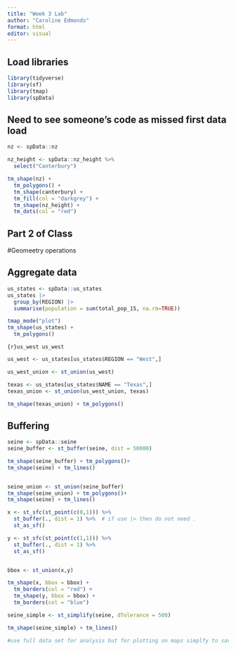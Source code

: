```yaml
---
title: "Week 3 Lab"
author: "Caroline Edmonds"
format: html
editor: visual
---
```


## Load libraries

```r
library(tidyverse)
library(sf)
library(tmap)
library(spData)
```

## Need to see someone's code as missed first data load

```r
nz <- spData::nz

nz_height <- spData::nz_height %>%
  select("Canterbury")
```

```r
tm_shape(nz) +
  tm_polygons() +
  tm_shape(canterbury) +
  tm_fill(col = "darkgrey") +
  tm_shape(nz_height) +
  tm_dots(col = "red")
```

## Part 2 of Class

#Geomeetry operations

## Aggregate data

```r
us_states <- spData::us_states
us_states |>
  group_by(REGION) |>
  summarise(population = sum(total_pop_15, na.rm=TRUE))

tmap_mode("plot")
tm_shape(us_states) + 
  tm_polygons()

```

`{r}us_west us_west`

```r
us_west <- us_states[us_states$REGION == "West",]

us_west_union <- st_union(us_west)

texas <- us_states[us_states$NAME == "Texas",]
texas_union <- st_union(us_west_union, texas)

tm_shape(texas_union) + tm_polygons()
```

## Buffering

```r
seine <- spData::seine
seine_buffer <- st_buffer(seine, dist = 50000)

tm_shape(seine_buffer) + tm_polygons()+
tm_shape(seine) + tm_lines()


seine_union <- st_union(seine_buffer)
tm_shape(seine_union) + tm_polygons()+
tm_shape(seine) + tm_lines()
```

```r
x <- st_sfc(st_point(c(0,1))) %>%
  st_buffer(., dist = 1) %>%  # if use |> then do not need .
  st_as_sf()

y <- st_sfc(st_point(c(1,1))) %>%
  st_buffer(., dist = 1) %>%
  st_as_sf()


bbox <- st_union(x,y)

tm_shape(x, bbox = bbox) +
  tm_borders(col = "red") +
  tm_shape(y, bbox = bbox) +
  tm_borders(col = "blue")

```



```r

seine_simple <- st_simplify(seine, dTolerance = 500)

tm_shape(seine_simple) + tm_lines() 

#use full data set for analysis but for plotting on maps simplfy to save space and allow your reader to undestand.
  

```

